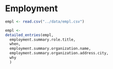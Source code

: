 # Employment

```r
empl <- read.csv("../data/empl.csv")

empl <-
detailed_entries(empl,
  employment.summary.role.title,
  when,
  employment.summary.organization.name,
  employment.summary.organization.address.city,
  why
  ) 
```
